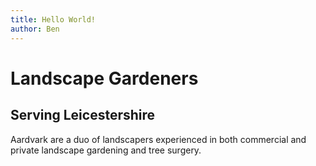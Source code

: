 ```yaml
---
title: Hello World!
author: Ben
---
```



<SEO title='Aardvark Landscapes' />

<Logo size='4'/>

# Landscape Gardeners
## Serving Leicestershire

Aardvark are a duo of landscapers experienced in both commercial and
private landscape gardening and tree surgery.
